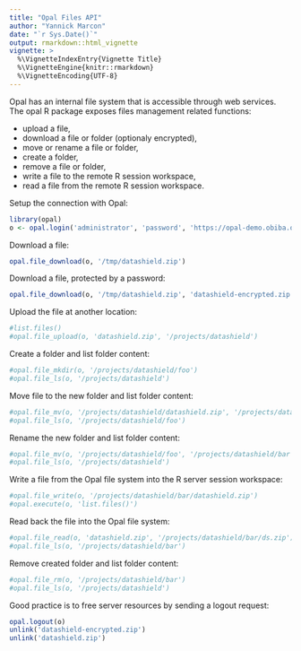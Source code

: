 ```yaml
---
title: "Opal Files API"
author: "Yannick Marcon"
date: "`r Sys.Date()`"
output: rmarkdown::html_vignette
vignette: >
  %\VignetteIndexEntry{Vignette Title}
  %\VignetteEngine{knitr::rmarkdown}
  %\VignetteEncoding{UTF-8}
---
```


Opal has an internal file system that is accessible through web services. The opal R package exposes files management related functions:

* upload a file,
* download a file or folder (optionaly encrypted),
* move or rename a file or folder,
* create a folder,
* remove a file or folder,
* write a file to the remote R session workspace,
* read a file from the remote R session workspace.

Setup the connection with Opal:

```r
library(opal)
o <- opal.login('administrator', 'password', 'https://opal-demo.obiba.org')
```

Download a file:

```r
opal.file_download(o, '/tmp/datashield.zip')
```

Download a file, protected by a password:

```r
opal.file_download(o, '/tmp/datashield.zip', 'datashield-encrypted.zip', key='ABCDEFGHIJKL')
```

Upload the file at another location:

```r
#list.files()
#opal.file_upload(o, 'datashield.zip', '/projects/datashield')
```

Create a folder and list folder content:

```r
#opal.file_mkdir(o, '/projects/datashield/foo')
#opal.file_ls(o, '/projects/datashield')
```

Move file to the new folder and list folder content:

```r
#opal.file_mv(o, '/projects/datashield/datashield.zip', '/projects/datashield/foo')
#opal.file_ls(o, '/projects/datashield/foo')
```

Rename the new folder and list folder content:

```r
#opal.file_mv(o, '/projects/datashield/foo', '/projects/datashield/bar')
#opal.file_ls(o, '/projects/datashield')
```

Write a file from the Opal file system into the R server session workspace:

```r
#opal.file_write(o, '/projects/datashield/bar/datashield.zip')
#opal.execute(o, 'list.files()')
```

Read back the file into the Opal file system:

```r
#opal.file_read(o, 'datashield.zip', '/projects/datashield/bar/ds.zip')
#opal.file_ls(o, '/projects/datashield/bar')
```


Remove created folder and list folder content:

```r
#opal.file_rm(o, '/projects/datashield/bar')
#opal.file_ls(o, '/projects/datashield')
```

Good practice is to free server resources by sending a logout request:

```r
opal.logout(o)
unlink('datashield-encrypted.zip')
unlink('datashield.zip')
```

